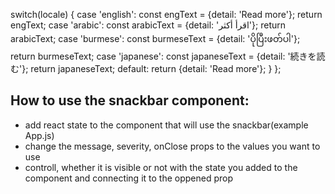 

  switch(locale) {
    case 'english': const engText = {detail: 'Read more'}; return engText;
    case 'arabic': const arabicText = {detail: 'اقرأ أكثر'}; return arabicText;
    case 'burmese': const burmeseText = {detail: 'ပိုပြီးဖတ်ပါ'}; return burmeseText;
    case 'japanese': const japaneseText = {detail: '続きを読む'}; return japaneseText;
    default:
      return {detail: 'Read more'};
  }
};

<Meta of={SnackbarStories} />

## How to use the snackbar component:

* add react state to the component that will use the snackbar(example App.js)
* change the message, severity, onClose props to the values you want to use
* controll, whether it is visible or not with the state you added to the component and connecting it to the oppened prop

<Canvas />
